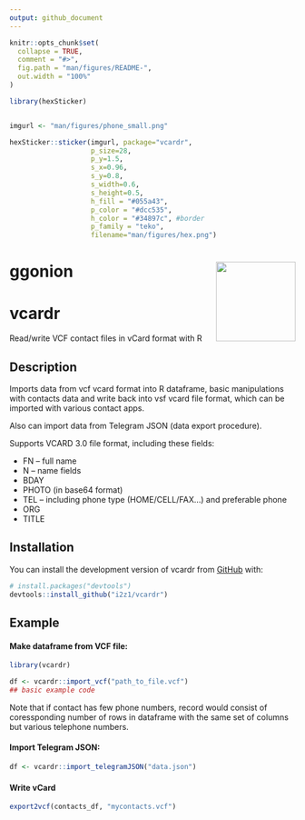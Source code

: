 ```yaml
---
output: github_document
---
```


<!-- README.md is generated from README.Rmd. Please edit that file -->

```r
knitr::opts_chunk$set(
  collapse = TRUE,
  comment = "#>",
  fig.path = "man/figures/README-",
  out.width = "100%"
)
```


```r
library(hexSticker)


imgurl <- "man/figures/phone_small.png"

hexSticker::sticker(imgurl, package="vcardr", 
                    p_size=28,
                    p_y=1.5,
                    s_x=0.96,
                    s_y=0.8,
                    s_width=0.6,
                    s_height=0.5,
                    h_fill = "#055a43",
                    p_color = "#dcc535",
                    h_color = "#34897c", #border
                    p_family = "teko",
                    filename="man/figures/hex.png")
```


# ggonion <img src="man/figures/hex.png" width="140px" height="140px" align="right" style="padding-left:10px;" />


# vcardr

<!-- badges: start -->
<!-- badges: end -->

Read/write VCF contact files in vCard format with R

## Description

Imports data from vcf vcard format into R dataframe, basic manipulations with contacts data and write back into vsf vcard file format, which can be imported with various contact apps.

Also can import data from Telegram JSON (data export procedure).

Supports VCARD 3.0 file format, including these fields:

- FN -- full name
- N -- name fields
- BDAY
- PHOTO (in base64 format)
- TEL -- including phone type (HOME/CELL/FAX...) and preferable phone
- ORG
- TITLE


## Installation

You can install the development version of vcardr from [GitHub](https://github.com/) with:

``` r
# install.packages("devtools")
devtools::install_github("i2z1/vcardr")
```

## Example

#### Make dataframe from VCF file:

```r
library(vcardr)

df <- vcardr::import_vcf("path_to_file.vcf")
## basic example code
```

Note that if contact has few phone numbers, record would consist of coressponding number of rows in dataframe with the same set of columns but various telephone numbers.

#### Import Telegram JSON:

```r
df <- vcardr::import_telegramJSON("data.json")
```

#### Write vCard

```r
export2vcf(contacts_df, "mycontacts.vcf")
```

